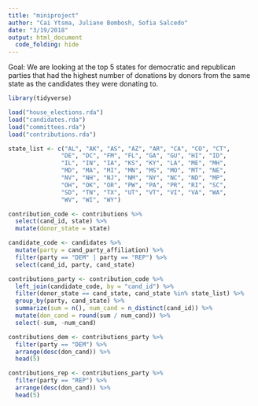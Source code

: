 ```yaml
---
title: "miniproject"
author: "Cai Ytsma, Juliane Bombosh, Sofia Salcedo"
date: "3/19/2018"
output: html_document
  code_folding: hide
---
```

Goal:
We are looking at the top 5 states for democratic and republican parties that had the highest number of donations by donors from the same state as the candidates they were donating to. 

```r
library(tidyverse)
```

```r
load("house_elections.rda")
load("candidates.rda")
load("committees.rda")
load("contributions.rda")
```

```r
state_list <- c("AL", "AK", "AS", "AZ", "AR", "CA", "CO", "CT",
               "DE", "DC", "FM", "FL", "GA", "GU", "HI", "ID",
               "IL", "IN", "IA", "KS", "KY", "LA", "ME", "MH",
               "MD", "MA", "MI", "MN", "MS", "MO", "MT", "NE",
               "NV", "NH", "NJ", "NM", "NY", "NC", "ND", "MP",
               "OH", "OK", "OR", "PW", "PA", "PR", "RI", "SC", 
               "SD", "TN", "TX", "UT", "VT", "VI", "VA", "WA", 
               "WV", "WI", "WY")
```

```r
contribution_code <- contributions %>%
  select(cand_id, state) %>%
  mutate(donor_state = state)

candidate_code <- candidates %>%
  mutate(party = cand_party_affiliation) %>%
  filter(party == "DEM" | party == "REP") %>%
  select(cand_id, party, cand_state)
```

```r
contributions_party <- contribution_code %>%
  left_join(candidate_code, by = "cand_id") %>%
  filter(donor_state == cand_state, cand_state %in% state_list) %>%
  group_by(party, cand_state) %>%
  summarize(sum = n(), num_cand = n_distinct(cand_id)) %>%
  mutate(don_cand = round(sum / num_cand)) %>%
  select(-sum, -num_cand)

contributions_dem <- contributions_party %>%
  filter(party == "DEM") %>%
  arrange(desc(don_cand)) %>%
  head(5)

contributions_rep <- contributions_party %>%
  filter(party == "REP") %>%
  arrange(desc(don_cand)) %>%
  head(5)
```
